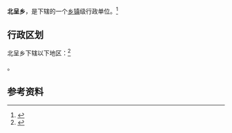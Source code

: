 {{中国乡级行政区|14/04/21/202/000}}

'''北呈乡'''，是{{PRC admin/fullname|14/04/21/202/000|3}}下辖的一个[[乡镇|乡镇]]级行政单位。<ref>{{PRC admin/ref sgc|{{PRC admin/parent|14/04/21/202/000}}}}</ref>

== 行政区划 ==

北呈乡下辖以下地区：<ref>{{PRC admin/ref sgc|14/04/21/202/000}}</ref>

{{PRC admin/children|14/04/21/202/000}}。

== 参考资料 ==

{{reflist}}

{{行政区划小作品}}
{{PRC admin/navcat|14/04/21/202/000}}